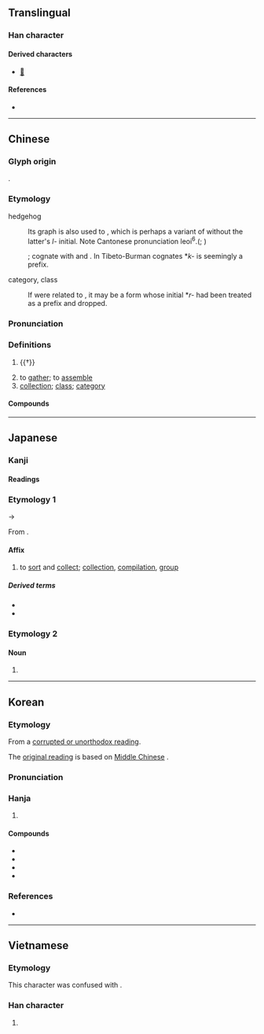 {{also|彚|汇}}
{{character info}}
==Translingual==

===Han character===
{{Han char|rn=58|rad=彐|as=10|sn=13|four=27904|canj=VMBWD|ids=⿳彑冖果}}

====Derived characters====
* [[𧁸]]

====References====
* {{Han ref|kx=0362.210|dkj=09936|dj=0681.020|hdz=20962.040|uh=5F59|ud=24409|bh=B74A|bd=46922}}

----

==Chinese==
{{zh-forms|s=汇|alt=彚,𢑥}}

===Glyph origin===
{{Han etym}}
{{Han compound|㣇|胃|ls=psc|c1=s|c2=p|abb2=y}}.

===Etymology===
;hedgehog

:Its graph is also used to {{zh-l|彙|category, class}}, which is perhaps a variant of {{zh-l|類}} without the latter's ''l-'' initial. Note Cantonese pronunciation leoi<sup>6</sup>.({{zh-ref|Bodman, 1980}}; {{zh-ref|Schuessler, 2007}})

:{{der|zh|sit}}; cognate with {{cog|lus|kuh||porcupine's quill, porcupine}} and {{cog|lus|sakuh|sa'''kuh'''|porcupine}}. In Tibeto-Burman cognates *''k-'' is seemingly a prefix.{{zh-ref|Schuessler (2007)}}

;category, class

:If {{och-l|彙|*wəs}} were related to {{zh-l|類|*rus}}, it may be a form whose initial *''r-'' had been treated as a prefix and dropped.

===Pronunciation===
{{zh-pron
|m=huì
|c=wui6,wai6,leoi6
|c_note=wui6 - most common pronunciation; leoi6 - semantic (original character is {{zh-l|*類}})
|h=pfs=fi
|mn=hōe/xm,qz,tw:lūi
|mc=y
|oc=y
|ma=
|cat=v,n
}}

===Definitions===
{{zh-hanzi}}

# {{†}} {{zh-alt-form|蝟|[[hedgehog]]}}
#: {{zh-x|彙 毛 刺|tr='''Huì''' máo cì|'''Hedgehogs''', their hairs are pointy|ref=Erya}}
# to [[gather]]; to [[assemble]]
# [[collection]]; [[class]]; [[category]]

====Compounds====
{{zh-der|基本詞彙|彙整|彙集|品彙|彙刊|彙編|彙報|字彙|草字彙|詞彙學|辭彙|語彙|詞彙}}

----

==Japanese==

===Kanji===
{{ja-kanji|grade=c|rs=彐10}}

====Readings====
{{ja-readings
|goon=い<ゐ
|kanon=い<ゐ
|kun=はりねずみ-, あつ-める, たぐい-
}}

===Etymology 1===
{{ja-kanjitab|い|yomi=on}}
{{IPAchar|/wi/}} → {{IPAchar|/i/}}

From {{der|ja|ltc|sort=い|-}} {{ltc-l|彙}}.

====Affix====
{{ja-pos|affix|い|hhira=ゐ}}

# to [[sort]] and [[collect]]; [[collection]], [[compilation]], [[group]]

=====Derived terms=====
{{der-top}}
* {{ja-r|語%彙|ご%い}}
* {{ja-r|彙%報|い%ほう}}
{{der-bottom}}

===Etymology 2===
{{ja-kanjitab|はりねずみ}}

====Noun====
{{ja-noun|はりねずみ|ハリネズミ}}

# {{alt sp|ja|針鼠||[[hedgehog]]}}

----

==Korean==

===Etymology===
From a [[속음|corrupted or unorthodox reading]].

{{collapse|
* {{hanja-hunmong|휘〮|hwúy|雜語}}
|Historical readings
|bg=#FFFFFF}}

The [[본음|original reading]] is {{ko-l|위}} based on [[Middle Chinese]] {{ltc-l|彙}}.

{{collapse|
* {{hanja-dongguk|윙〮|wúy}}
|Historical readings
|bg=#FFFFFF}}

===Pronunciation===
{{ko-hanja-pron|휘}}

===Hanja===
{{ko-hanja-search}}
{{ko-hanja|모으다|모을|휘}}

# {{hanja form of|휘|[[collection]]}}

====Compounds====
{{der-top|Compounds}}
* {{ko-l|어휘|[[vocabulary]]|語彙}}
* {{ko-l|어휘력|[[strength]] ([[extent]], [[size]]) of one's [[vocabulary]]|語彙力}}
* {{ko-l|자휘|[[dictionary]]|字彙}}
* {{ko-l|휘집|[[collection]]|彙集}}
{{der-bottom}}

===References===
* {{R:hanjadoc|3220}}

----

==Vietnamese==

===Etymology===
This character was confused with {{zh-l|*暈}}.

===Han character===
{{vi-readings|reading=vừng, vị, vựng, hối|rs=彐10}}

# {{rfdef|vi|sort=彐10}}